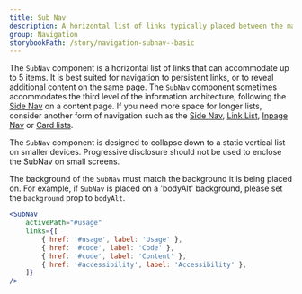 ```yaml
---
title: Sub Nav
description: A horizontal list of links typically placed between the main navigation and page content.
group: Navigation
storybookPath: /story/navigation-subnav--basic
---
```


The `SubNav` component is a horizontal list of links that can accommodate up to 5 items. It is best suited for navigation to persistent links, or to reveal additional content on the same page. The `SubNav` component sometimes accommodates the third level of the information architecture, following the [Side Nav](/packages/navigation/side-nav) on a content page. If you need more space for longer lists, consider another form of navigation such as the [Side Nav](/packages/navigation/side-nav), [Link List](/packages/navigation/link-list), [Inpage Nav](/packages/navigation/inpage-nav) or [Card lists](/packages/layout/card#card-lists).

The `SubNav` component is designed to collapse down to a static vertical list on smaller devices. Progressive disclosure should not be used to enclose the SubNav on small screens.

The background of the `SubNav` must match the background it is being placed on. For example, if `SubNav` is placed on a 'bodyAlt' background, please set the `background` prop to `bodyAlt`.

```jsx live
<SubNav
	activePath="#usage"
	links={[
		{ href: '#usage', label: 'Usage' },
		{ href: '#code', label: 'Code' },
		{ href: '#code', label: 'Content' },
		{ href: '#accessibility', label: 'Accessibility' },
	]}
/>
```

